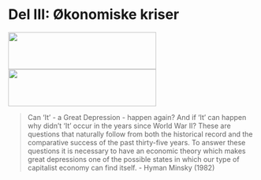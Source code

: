 <!--
---
output: html_notebook
---
-->

# Del III: Økonomiske kriser
<img id='grede' src="bilder/depression.jpg" height="75px" width="300px" />
<img id='grere' src="bilder/recession.jpg" height="75px" width="300px" />

> Can 'It' - a Great Depression - happen again? And if 'It' can happen why didn't 'It' occur in the years since World War II? These are questions that naturally follow from both the historical record and the comparative success of the past thirty-five years. To answer these questions it is necessary to have an economic theory which makes great depressions one of the possible states in which our type of capitalist economy can find itself.
- Hyman Minsky  (1982)

<!--
[Penger (innvendige og utvendige)](presentasjoner/pres_del3.html)

[Banker, systemrisiko og kapitalkrav](presentasjoner/pres_del3.html#10)

[Statsgjeldskrise](presentasjoner/pres_del3.html#10)

[Likviditetsfellen (IS-LM modellen med to husholdninger)](presentasjoner/pres_del3.html#10)
-->
